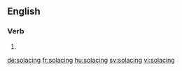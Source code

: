 
==English==

===Verb===
{{head|en|present participle}}

# {{present participle of|solace|lang=en}}

[[de:solacing]]
[[fr:solacing]]
[[hu:solacing]]
[[sv:solacing]]
[[vi:solacing]]